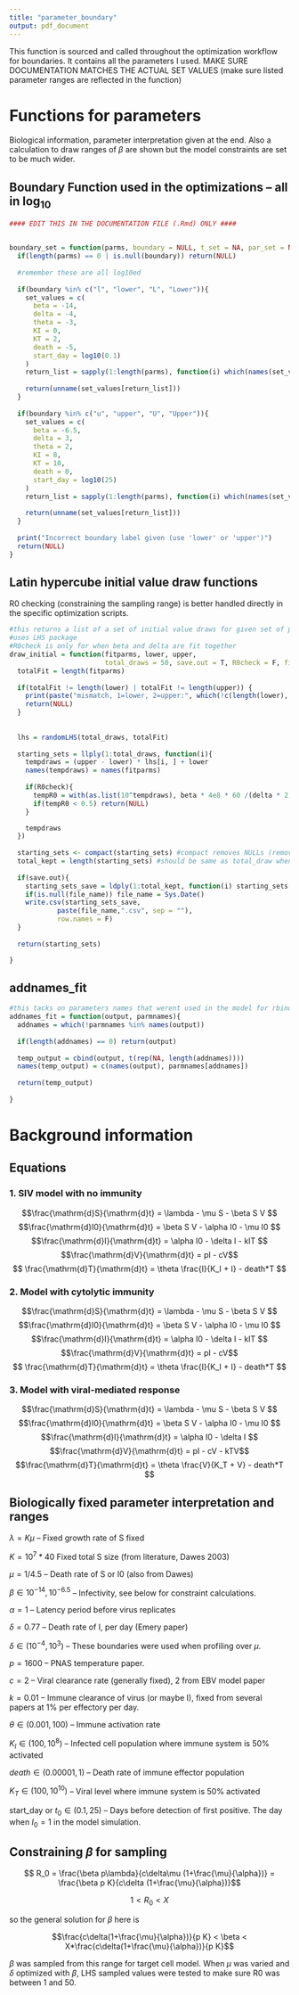 ```yaml
---
title: "parameter_boundary"
output: pdf_document
---
```

This function is sourced and called throughout the optimization workflow for boundaries.  It contains all the parameters I used.
MAKE SURE DOCUMENTATION MATCHES THE ACTUAL SET VALUES
(make sure listed parameter ranges are reflected in the function)

# Functions for parameters

Biological information, parameter interpretation given at the end. Also a calculation to draw ranges of $\beta$ are shown but the model constraints are set to be much wider.

## Boundary Function used in the optimizations -- all in log$_{10}$
```r
#### EDIT THIS IN THE DOCUMENTATION FILE (.Rmd) ONLY ####


boundary_set = function(parms, boundary = NULL, t_set = NA, par_set = NA, initV_upper = 2){
  if(length(parms) == 0 | is.null(boundary)) return(NULL)
  
  #remember these are all log10ed
  
  if(boundary %in% c("l", "lower", "L", "Lower")){
    set_values = c(
      beta = -14,
      delta = -4,
      theta = -3,
      KI = 0,
      KT = 2,
      death = -5,
      start_day = log10(0.1)
    )
    return_list = sapply(1:length(parms), function(i) which(names(set_values) == names(parms)[i]))
    
    return(unname(set_values[return_list]))
  }
  
  if(boundary %in% c("u", "upper", "U", "Upper")){
    set_values = c(
      beta = -6.5,
      delta = 3,
      theta = 2,
      KI = 8,
      KT = 10,
      death = 0,
      start_day = log10(25)
    )
    return_list = sapply(1:length(parms), function(i) which(names(set_values) == names(parms)[i]))
    
    return(unname(set_values[return_list]))
  }
  
  print("Incorrect boundary label given (use 'lower' or 'upper')")
  return(NULL)
}
```

## Latin hypercube initial value draw functions

R0 checking (constraining the sampling range) is better handled directly in the specific optimization scripts.

```r

#this returns a list of a set of initial value draws for given set of parameters
#uses LHS package
#R0check is only for when beta and delta are fit together
draw_initial = function(fitparms, lower, upper,
                        total_draws = 50, save.out = T, R0check = F, file_name = NULL){
  totalFit = length(fitparms)
  
  if(totalFit != length(lower) | totalFit != length(upper)) {
    print(paste("mismatch, 1=lower, 2=upper:", which(!c(length(lower), length(upper)) %in% totalFit)))
    return(NULL)
  }
  
  
  lhs = randomLHS(total_draws, totalFit)
  
  starting_sets = llply(1:total_draws, function(i){
    tempdraws = (upper - lower) * lhs[i, ] + lower
    names(tempdraws) = names(fitparms)
    
    if(R0check){
      tempR0 = with(as.list(10^tempdraws), beta * 4e8 * 60 /(delta * 2))
      if(tempR0 < 0.5) return(NULL)  
    }

    tempdraws
  })
  
  starting_sets <- compact(starting_sets) #compact removes NULLs (remove nothing if R0check = F)
  total_kept = length(starting_sets) #should be same as total_draw when R0check = F
  
  if(save.out){
    starting_sets_save = ldply(1:total_kept, function(i) starting_sets[[i]])
    if(is.null(file_name)) file_name = Sys.Date()
    write.csv(starting_sets_save,
            paste(file_name,".csv", sep = ""),
            row.names = F)
  }
  
  return(starting_sets)

}
```


## addnames_fit

```r

#this tacks on parameters names that werent used in the model for rbinding in make_plot_data and main ldply
addnames_fit = function(output, parmnames){
  addnames = which(!parmnames %in% names(output))
  
  if(length(addnames) == 0) return(output)
  
  temp_output = cbind(output, t(rep(NA, length(addnames))))
  names(temp_output) = c(names(output), parmnames[addnames])
  
  return(temp_output)
  
}
```


# Background information

## Equations

### 1. SIV model with no immunity

$$\frac{\mathrm{d}S}{\mathrm{d}t} = \lambda - \mu S - \beta S V $$
$$\frac{\mathrm{d}I0}{\mathrm{d}t} = \beta S V - \alpha I0 - \mu I0 $$
$$\frac{\mathrm{d}I}{\mathrm{d}t} = \alpha I0 - \delta I - kIT $$
$$\frac{\mathrm{d}V}{\mathrm{d}t} = pI - cV$$
$$ \frac{\mathrm{d}T}{\mathrm{d}t} = \theta \frac{I}{K_I + I} - death*T $$

### 2. Model with cytolytic immunity

$$\frac{\mathrm{d}S}{\mathrm{d}t} = \lambda - \mu S - \beta S V $$
$$\frac{\mathrm{d}I0}{\mathrm{d}t} = \beta S V - \alpha I0 - \mu I0 $$
$$\frac{\mathrm{d}I}{\mathrm{d}t} = \alpha I0 - \delta I - kIT $$
$$\frac{\mathrm{d}V}{\mathrm{d}t} = pI - cV$$
$$ \frac{\mathrm{d}T}{\mathrm{d}t} = \theta \frac{I}{K_I + I} - death*T $$

### 3. Model with viral-mediated response

$$\frac{\mathrm{d}S}{\mathrm{d}t} = \lambda - \mu S - \beta S V $$
$$\frac{\mathrm{d}I0}{\mathrm{d}t} = \beta S V - \alpha I0 - \mu I0 $$
$$\frac{\mathrm{d}I}{\mathrm{d}t} = \alpha I0 - \delta I $$
$$\frac{\mathrm{d}V}{\mathrm{d}t} = pI - cV - kTV$$
$$\frac{\mathrm{d}T}{\mathrm{d}t} = \theta \frac{V}{K_T + V} - death*T $$


## Biologically fixed parameter interpretation and ranges
$\lambda = K\mu$ -- Fixed growth rate of S fixed

$K = 10^7 * 40$ Fixed total S size (from literature, Dawes 2003)

$\mu = 1/4.5$ -- Death rate of S or I0 (also from Dawes)

$\beta\in 10^{-14}, 10^{-6.5}$ -- Infectivity, see below for constraint calculations.

$\alpha = 1$ -- Latency period before virus replicates

$\delta = 0.77$ -- Death rate of I, per day (Emery paper)

$\delta\in (10^{-4}, 10^{3})$ -- These boundaries were used when profiling over $\mu$. 

$p = 1600$ -- PNAS temperature paper.

$c = 2$ -- Viral clearance rate (generally fixed), 2 from EBV model paper

$k = 0.01$ -- Immune clearance of virus (or maybe I), fixed from several papers at 1% per effectory per day.

$\theta\in (0.001, 100)$ -- Immune activation rate

$K_I\in (100, 10^{8})$ -- Infected cell population where immune system is 50% activated

$death\in (0.00001, 1)$ -- Death rate of immune effector population

$K_T\in (100, 10^{10})$ -- Viral level where immune system is 50% activated

start_day or $t_0\in (0.1, 25)$ -- Days before detection of first positive. The day when $I_0 = 1$ in the model simulation.

## Constraining $\beta$ for sampling

$$ R_0 = \frac{\beta p\lambda}{c\delta\mu (1+\frac{\mu}{\alpha})} =  \frac{\beta p K}{c\delta (1+\frac{\mu}{\alpha})}$$

$$ 1 < R_0 < X $$

so the general solution for $\beta$ here is

$$\frac{c\delta(1+\frac{\mu}{\alpha})}{p K} < \beta < X*\frac{c\delta(1+\frac{\mu}{\alpha})}{p K}$$

$\beta$ was sampled from this range for target cell model. When $\mu$ was varied and $\delta$ optimized with $\beta$, LHS sampled values were tested to make sure R0 was between 1 and 50.